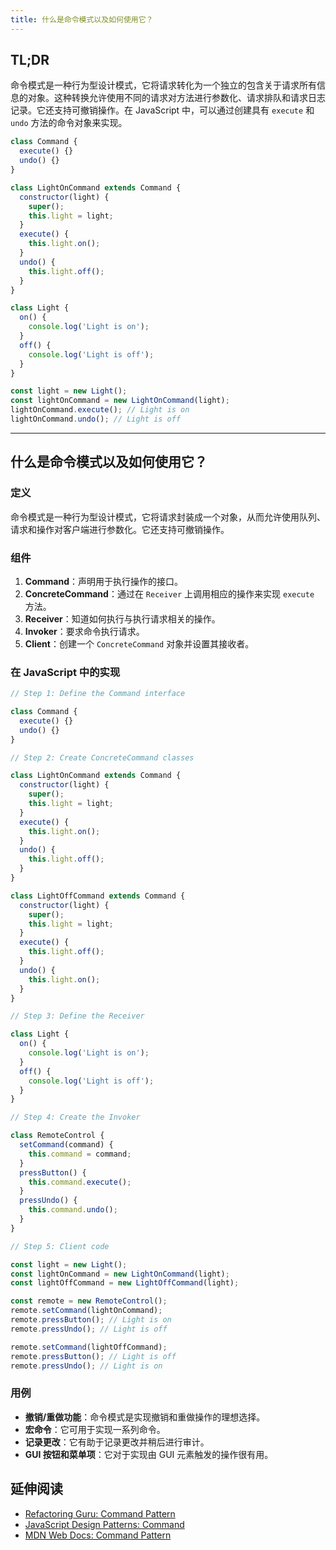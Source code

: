```yaml
---
title: 什么是命令模式以及如何使用它？
---
```


## TL;DR

命令模式是一种行为型设计模式，它将请求转化为一个独立的包含关于请求所有信息的对象。这种转换允许使用不同的请求对方法进行参数化、请求排队和请求日志记录。它还支持可撤销操作。在 JavaScript 中，可以通过创建具有 `execute` 和 `undo` 方法的命令对象来实现。

```js live
class Command {
  execute() {}
  undo() {}
}

class LightOnCommand extends Command {
  constructor(light) {
    super();
    this.light = light;
  }
  execute() {
    this.light.on();
  }
  undo() {
    this.light.off();
  }
}

class Light {
  on() {
    console.log('Light is on');
  }
  off() {
    console.log('Light is off');
  }
}

const light = new Light();
const lightOnCommand = new LightOnCommand(light);
lightOnCommand.execute(); // Light is on
lightOnCommand.undo(); // Light is off
```

***

## 什么是命令模式以及如何使用它？

### 定义

命令模式是一种行为型设计模式，它将请求封装成一个对象，从而允许使用队列、请求和操作对客户端进行参数化。它还支持可撤销操作。

### 组件

1. **Command**：声明用于执行操作的接口。
2. **ConcreteCommand**：通过在 `Receiver` 上调用相应的操作来实现 `execute` 方法。
3. **Receiver**：知道如何执行与执行请求相关的操作。
4. **Invoker**：要求命令执行请求。
5. **Client**：创建一个 `ConcreteCommand` 对象并设置其接收者。

### 在 JavaScript 中的实现

```js live
// Step 1: Define the Command interface

class Command {
  execute() {}
  undo() {}
}

// Step 2: Create ConcreteCommand classes

class LightOnCommand extends Command {
  constructor(light) {
    super();
    this.light = light;
  }
  execute() {
    this.light.on();
  }
  undo() {
    this.light.off();
  }
}

class LightOffCommand extends Command {
  constructor(light) {
    super();
    this.light = light;
  }
  execute() {
    this.light.off();
  }
  undo() {
    this.light.on();
  }
}

// Step 3: Define the Receiver

class Light {
  on() {
    console.log('Light is on');
  }
  off() {
    console.log('Light is off');
  }
}

// Step 4: Create the Invoker

class RemoteControl {
  setCommand(command) {
    this.command = command;
  }
  pressButton() {
    this.command.execute();
  }
  pressUndo() {
    this.command.undo();
  }
}

// Step 5: Client code

const light = new Light();
const lightOnCommand = new LightOnCommand(light);
const lightOffCommand = new LightOffCommand(light);

const remote = new RemoteControl();
remote.setCommand(lightOnCommand);
remote.pressButton(); // Light is on
remote.pressUndo(); // Light is off

remote.setCommand(lightOffCommand);
remote.pressButton(); // Light is off
remote.pressUndo(); // Light is on
```

### 用例

* **撤销/重做功能**：命令模式是实现撤销和重做操作的理想选择。
* **宏命令**：它可用于实现一系列命令。
* **记录更改**：它有助于记录更改并稍后进行审计。
* **GUI 按钮和菜单项**：它对于实现由 GUI 元素触发的操作很有用。

## 延伸阅读

* [Refactoring Guru: Command Pattern](https://refactoring.guru/design-patterns/command)
* [JavaScript Design Patterns: Command](https://www.dofactory.com/javascript/design-patterns/command)
* [MDN Web Docs: Command Pattern](https://developer.mozilla.org/en-US/docs/Glossary/Command_pattern)
